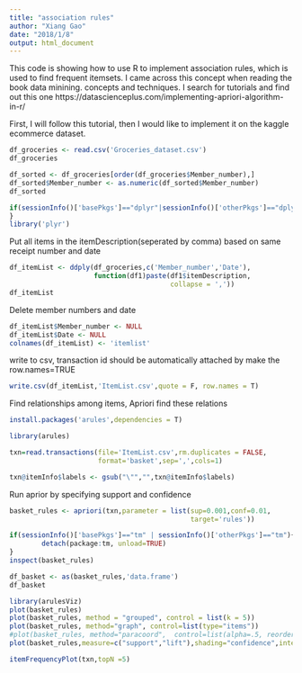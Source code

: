 ```yaml
---
title: "association rules"
author: "Xiang Gao"
date: "2018/1/8"
output: html_document
---
```


This code is showing how to use R to implement association rules, which is used to find frequent itemsets. I came across this concept when reading the book data minining. concepts and techniques. I search for tutorials and find out this one
https://datascienceplus.com/implementing-apriori-algorithm-in-r/

First, I will follow this tutorial, then I would like to implement it on the kaggle ecommerce dataset.

```r
df_groceries <- read.csv('Groceries_dataset.csv')
df_groceries
```
```r
df_sorted <- df_groceries[order(df_groceries$Member_number),]
df_sorted$Member_number <- as.numeric(df_sorted$Member_number)
df_sorted
```


```r
if(sessionInfo()['basePkgs']=="dplyr"|sessionInfo()['otherPkgs']=="dplyr"){detach(package:dplyr, unload=TRUE)
}
library('plyr')

```
Put all items in the itemDescription(seperated by comma) based on same receipt number and date

```r
df_itemList <- ddply(df_groceries,c('Member_number','Date'),
                     function(df1)paste(df1$itemDescription,
                                        collapse = ','))
df_itemList
```

Delete member numbers and date
```r
df_itemList$Member_number <- NULL
df_itemList$Date <- NULL
colnames(df_itemList) <- 'itemlist'
```
write to csv, transaction id should be automatically attached by make the row.names=TRUE

```r
write.csv(df_itemList,'ItemList.csv',quote = F, row.names = T)
```

Find relationships among items, Apriori find these relations
```r
install.packages('arules',dependencies = T)
```

```r
library(arules)
```

```r
txn=read.transactions(file='ItemList.csv',rm.duplicates = FALSE,
                      format='basket',sep=',',cols=1)
```

```r
txn@itemInfo$labels <- gsub("\"","",txn@itemInfo$labels)
```

Run aprior by specifying support and confidence
```r
basket_rules <- apriori(txn,parameter = list(sup=0.001,conf=0.01,
                                             target='rules'))
```

```r
if(sessionInfo()['basePkgs']=="tm" | sessionInfo()['otherPkgs']=="tm"){
        detach(package:tm, unload=TRUE)
}
inspect(basket_rules)
```


```r
df_basket <- as(basket_rules,'data.frame')
df_basket
```
```r
library(arulesViz)
plot(basket_rules)
plot(basket_rules, method = "grouped", control = list(k = 5))
plot(basket_rules, method="graph", control=list(type="items"))
#plot(basket_rules, method="paracoord",  control=list(alpha=.5, reorder=TRUE))
plot(basket_rules,measure=c("support","lift"),shading="confidence",interactive=T)
```

```r
itemFrequencyPlot(txn,topN =5)
```

